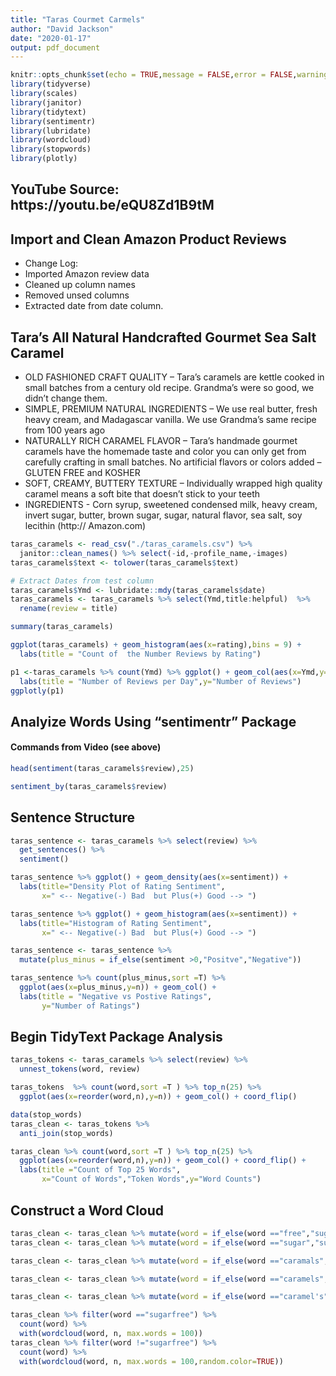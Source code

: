```yaml
---
title: "Taras Courmet Carmels"
author: "David Jackson"
date: "2020-01-17"
output: pdf_document
---
```


```r
knitr::opts_chunk$set(echo = TRUE,message = FALSE,error = FALSE,warning = FALSE)
library(tidyverse)
library(scales)
library(janitor)
library(tidytext)
library(sentimentr)
library(lubridate)
library(wordcloud)
library(stopwords)
library(plotly)
```

## YouTube Source: https://youtu.be/eQU8Zd1B9tM

## Import and Clean Amazon Product Reviews

* Change Log:
* Imported Amazon review data
* Cleaned up column names
* Removed unsed columns
* Extracted date  from date column.

## Tara's All Natural Handcrafted Gourmet Sea Salt Caramel

* OLD FASHIONED CRAFT QUALITY – Tara’s caramels are kettle cooked in small batches from a century old recipe. Grandma’s were so good, we didn’t change them.
* SIMPLE, PREMIUM NATURAL INGREDIENTS – We use real butter, fresh heavy cream, and Madagascar vanilla. We use Grandma’s same recipe from 100 years ago
* NATURALLY RICH CARAMEL FLAVOR – Tara’s handmade gourmet caramels have the homemade taste and color you can only get from carefully crafting in small batches. No artificial flavors or colors added – GLUTEN FREE and KOSHER
* SOFT, CREAMY, BUTTERY TEXTURE – Individually wrapped high quality caramel means a soft bite that doesn’t stick to your teeth
* INGREDIENTS - Corn syrup, sweetened condensed milk, heavy cream, invert sugar, butter, brown sugar, sugar, natural flavor, sea salt, soy lecithin (http:// Amazon.com)



```r
taras_caramels <- read_csv("./taras_caramels.csv") %>%
  janitor::clean_names() %>% select(-id,-profile_name,-images)
taras_caramels$text <- tolower(taras_caramels$text)
```
```r
# Extract Dates from test column
taras_caramels$Ymd <- lubridate::mdy(taras_caramels$date)
taras_caramels <- taras_caramels %>% select(Ymd,title:helpful)  %>%
  rename(review = title)

```

```r
summary(taras_caramels)
```
```r
ggplot(taras_caramels) + geom_histogram(aes(x=rating),bins = 9) +
  labs(title = "Count of  the Number Reviews by Rating")
```
```r
p1 <-taras_caramels %>% count(Ymd) %>% ggplot() + geom_col(aes(x=Ymd,y=n)) +
  labs(title = "Number of Reviews per Day",y="Number of Reviews")
ggplotly(p1)
```



## Analyize Words Using "sentimentr" Package


#### Commands from Video (see above)

```r
head(sentiment(taras_caramels$review),25)
```
```r
sentiment_by(taras_caramels$review)
```

## Sentence Structure

```r
taras_sentence <- taras_caramels %>% select(review) %>%
  get_sentences() %>%
  sentiment()

taras_sentence %>% ggplot() + geom_density(aes(x=sentiment)) +
  labs(title="Density Plot of Rating Sentiment",
       x=" <-- Negative(-) Bad  but Plus(+) Good --> ")
```
```r
taras_sentence %>% ggplot() + geom_histogram(aes(x=sentiment)) +
  labs(title="Histogram of Rating Sentiment",
       x=" <-- Negative(-) Bad  but Plus(+) Good --> ")
```

```r
taras_sentence <- taras_sentence %>%
  mutate(plus_minus = if_else(sentiment >0,"Positve","Negative")) 

taras_sentence %>% count(plus_minus,sort =T) %>%
  ggplot(aes(x=plus_minus,y=n)) + geom_col() +
  labs(title = "Negative vs Postive Ratings",
       y="Number of Ratings")
```

## Begin TidyText Package Analysis


```r
taras_tokens <- taras_caramels %>% select(review) %>%
  unnest_tokens(word, review) 
```
```r
taras_tokens  %>% count(word,sort =T ) %>% top_n(25) %>%
  ggplot(aes(x=reorder(word,n),y=n)) + geom_col() + coord_flip()
```

```r
data(stop_words)
taras_clean <- taras_tokens %>% 
  anti_join(stop_words)

```
```r
taras_clean %>% count(word,sort =T ) %>% top_n(25) %>%
  ggplot(aes(x=reorder(word,n),y=n)) + geom_col() + coord_flip() +
  labs(title ="Count of Top 25 Words",
       x="Count of Words","Token Words",y="Word Counts")
```

## Construct a Word Cloud

```r
taras_clean <- taras_clean %>% mutate(word = if_else(word =="free","sugarfree",word))
taras_clean <- taras_clean %>% mutate(word = if_else(word =="sugar","sugarfree",word))

taras_clean <- taras_clean %>% mutate(word = if_else(word =="caramals","caramel",word))

taras_clean <- taras_clean %>% mutate(word = if_else(word =="caramels","caramel",word))

taras_clean <- taras_clean %>% mutate(word = if_else(word =="caramel's","caramel",word))
```

```r
taras_clean %>% filter(word =="sugarfree") %>%
  count(word) %>%
  with(wordcloud(word, n, max.words = 100))
taras_clean %>% filter(word !="sugarfree") %>%
  count(word) %>%
  with(wordcloud(word, n, max.words = 100,random.color=TRUE))
```

